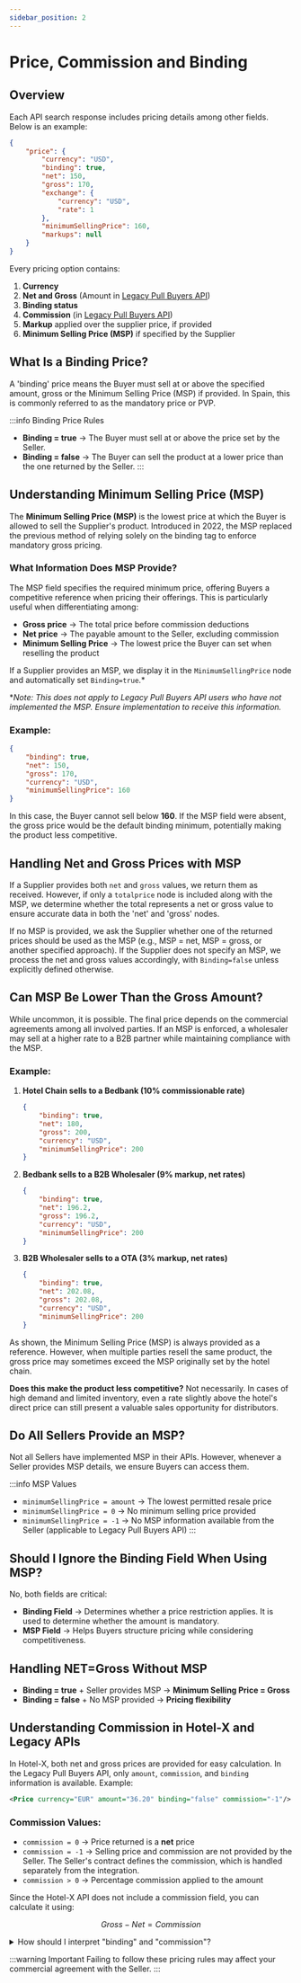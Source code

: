 ```yaml
---
sidebar_position: 2
---
```


# Price, Commission and Binding

## Overview

Each API search response includes pricing details among other fields. Below is an example:

```json
{
    "price": {
        "currency": "USD",
        "binding": true,
        "net": 150,
        "gross": 170,
        "exchange": {
            "currency": "USD",
            "rate": 1
        },
        "minimumSellingPrice": 160,
        "markups": null
    }
}
```

Every pricing option contains:
1. **Currency**
2. **Net and Gross** (Amount in [Legacy Pull Buyers API](/docs/apis/for-buyers/legacy-pull-buyers-api/overview))
3. **Binding status**
4. **Commission** (in [Legacy Pull Buyers API](/docs/apis/for-buyers/legacy-pull-buyers-api/overview))
5. **Markup** applied over the supplier price, if provided
6. **Minimum Selling Price (MSP)** if specified by the Supplier

## What Is a Binding Price?
A 'binding' price means the Buyer must sell at or above the specified amount, gross or the Minimum Selling Price (MSP) if provided. In Spain, this is commonly referred to as the mandatory price or PVP.

:::info Binding Price Rules
- **Binding = true** → The Buyer must sell at or above the price set by the Seller.
- **Binding = false** → The Buyer can sell the product at a lower price than the one returned by the Seller.
:::

## Understanding Minimum Selling Price (MSP)

The **Minimum Selling Price (MSP)** is the lowest price at which the Buyer is allowed to sell the Supplier's product. Introduced in 2022, the MSP replaced the previous method of relying solely on the binding tag to enforce mandatory gross pricing.

### What Information Does MSP Provide?
The MSP field specifies the required minimum price, offering Buyers a competitive reference when pricing their offerings. This is particularly useful when differentiating among:

- **Gross price** → The total price before commission deductions
- **Net price** → The payable amount to the Seller, excluding commission
- **Minimum Selling Price** → The lowest price the Buyer can set when reselling the product

If a Supplier provides an MSP, we display it in the `MinimumSellingPrice` node and automatically set `Binding=true`.*

*_Note: This does not apply to Legacy Pull Buyers API users who have not implemented the MSP. Ensure implementation to receive this information._

### Example:
```json
{
    "binding": true,
    "net": 150,
    "gross": 170,
    "currency": "USD",
    "minimumSellingPrice": 160
}
```

In this case, the Buyer cannot sell below **160**. If the MSP field were absent, the gross price would be the default binding minimum, potentially making the product less competitive.

## Handling Net and Gross Prices with MSP

If a Supplier provides both `net` and `gross` values, we return them as received. However, if only a `totalprice` node is included along with the MSP, we determine whether the total represents a net or gross value to ensure accurate data in both the 'net' and 'gross' nodes.

If no MSP is provided, we ask the Supplier whether one of the returned prices should be used as the MSP (e.g., MSP = net, MSP = gross, or another specified approach). If the Supplier does not specify an MSP, we process the net and gross values accordingly, with `Binding=false` unless explicitly defined otherwise.

## Can MSP Be Lower Than the Gross Amount?

While uncommon, it is possible. The final price depends on the commercial agreements among all involved parties. If an MSP is enforced, a wholesaler may sell at a higher rate to a B2B partner while maintaining compliance with the MSP.

### Example:
1. **Hotel Chain sells to a Bedbank (10% commissionable rate)**
    ```json
    {
        "binding": true,
        "net": 180,
        "gross": 200,
        "currency": "USD",
        "minimumSellingPrice": 200
    }
    ```
2. **Bedbank sells to a B2B Wholesaler (9% markup, net rates)**
    ```json
    {
        "binding": true,
        "net": 196.2,
        "gross": 196.2,
        "currency": "USD",
        "minimumSellingPrice": 200
    }
    ```
3. **B2B Wholesaler sells to a OTA (3% markup, net rates)**
    ```json
    {
        "binding": true,
        "net": 202.08,
        "gross": 202.08,
        "currency": "USD",
        "minimumSellingPrice": 200
    }
    ```

As shown, the Minimum Selling Price (MSP) is always provided as a reference. However, when multiple parties resell the same product, the gross price may sometimes exceed the MSP originally set by the hotel chain.

**Does this make the product less competitive?**
Not necessarily. In cases of high demand and limited inventory, even a rate slightly above the hotel's direct price can still present a valuable sales opportunity for distributors.

## Do All Sellers Provide an MSP?
Not all Sellers have implemented MSP in their APIs. However, whenever a Seller provides MSP details, we ensure Buyers can access them.

:::info MSP Values
- `minimumSellingPrice = amount` → The lowest permitted resale price
- `minimumSellingPrice = 0` → No minimum selling price provided
- `minimumSellingPrice = -1` → No MSP information available from the Seller (applicable to Legacy Pull Buyers API)
:::

## Should I Ignore the Binding Field When Using MSP?

No, both fields are critical:
- **Binding Field** → Determines whether a price restriction applies. It is used to determine whether the amount is mandatory.
- **MSP Field** → Helps Buyers structure pricing while considering competitiveness.

## Handling NET=Gross Without MSP
- **Binding = true** + Seller provides MSP → **Minimum Selling Price = Gross**
- **Binding = false** + No MSP provided → **Pricing flexibility**

## Understanding Commission in Hotel-X and Legacy APIs

In Hotel-X, both net and gross prices are provided for easy calculation. In the Legacy Pull Buyers API, only `amount`, `commission`, and `binding` information is available. Example:
```xml
<Price currency="EUR" amount="36.20" binding="false" commission="-1"/>
```

### Commission Values:
- `commission = 0` → Price returned is a **net** price
- `commission = -1` → Selling price and commission are not provided by the Seller. The Seller's contract defines the commission, which is handled separately from the integration.
- `commission > 0` → Percentage commission applied to the amount

Since the Hotel-X API does not include a commission field, you can calculate it using:
```math
Gross - Net = Commission
```

<details>
<summary>How should I interpret "binding" and "commission"?</summary>

| CATEGORY                                           | PRICE      | AMOUNT                      | BINDING | COMMISSION            | MSP | NOTES                                     |
|--------------------------------------------------------|------------------------------|---------------------------------|-------------|----------------------------|----------------------------------|----------------------------------------------|
| **No binding price and no MSP**               | Unknown Price                | EUR 200                         | False       | -1                         | N/A                              | Unknown price                                |
|                                                        | Net Price                    | EUR 100                         | False       | 0                          | N/A                              | Net price                                    |
|                                                        | Gross Price                  | EUR 150                         | False       | 20                         | N/A                              | Gross price                                  |
| **Binding price (MSP version)**            | Net + Binding=True + MSP     | EUR 100                         | True        | 0                          | 120                              | Net price with binding and MSP               |
|                                                        | Gross + Binding=True + MSP   | EUR 150                         | True        | 20                         | 180                              | Gross price with binding and MSP             |
|                                                        | Unknown + Binding=True + MSP | EUR 100                         | True        | -1                         | 120                              | Unknown price with binding and MSP           |
| **Binding prices (No MSP "deprecated")**    | Net + Binding=True           | EUR 120 (Supplier MSP value)    | True        | 10                         | N/A                              | Net price with binding, no MSP (deprecated)  |
|                                                        | Gross + Binding=True         | EUR 180 (Supplier MSP value)    | True        | 20                         | N/A                              | Gross price with binding, no MSP (deprecated)|


</details>

:::warning Important
Failing to follow these pricing rules may affect your commercial agreement with the Seller.
:::
